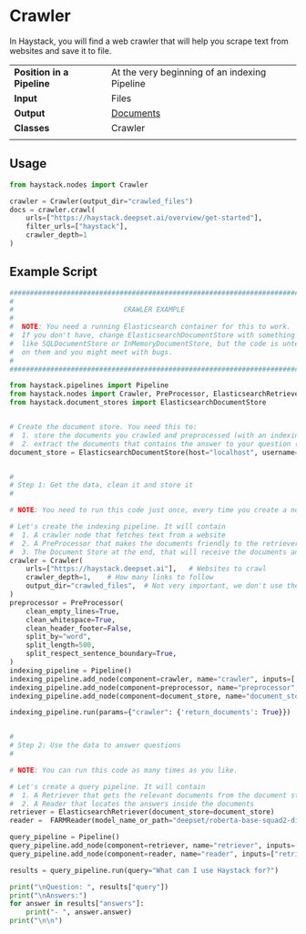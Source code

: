 
# Crawler

In Haystack, you will find a web crawler that will help you scrape text from websites and save it to file.

|||
|-------------|-----------------------------------------------------------------------------------------------------------------------------------------------------------------------------|
|__Position in a Pipeline__| At the very beginning of an indexing Pipeline |
|__Input__       | Files                                                                                                                                                                  |
|__Output__      | [Documents](/components/documents-answers-labels#document)                                                                                                             |
|__Classes__     | Crawler                                                                                                          |
|||

## Usage

```python
from haystack.nodes import Crawler

crawler = Crawler(output_dir="crawled_files")
docs = crawler.crawl(
    urls=["https://haystack.deepset.ai/overview/get-started"],
    filter_urls=["haystack"],
    crawler_depth=1
)
```

## Example Script

```python
################################################################################
#                                                                              #
#                           CRAWLER EXAMPLE                                    #
#                                                                              #
#  NOTE: You need a running Elasticsearch container for this to work.          #
#  If you don't have, change ElasticsearchDocumentStore with something else,   #
#  like SQLDocumentStore or InMemoryDocumentStore, but the code is untested    #
#  on them and you might meet with bugs.                                       #
#                                                                              #
################################################################################

from haystack.pipelines import Pipeline
from haystack.nodes import Crawler, PreProcessor, ElasticsearchRetriever, FARMReader
from haystack.document_stores import ElasticsearchDocumentStore


# Create the document store. You need this to:
#  1. store the documents you crawled and preprocessed (with an indexing pipeline)
#  2. extract the documents that contains the answer to your question (with a query pipeline)
document_store = ElasticsearchDocumentStore(host="localhost", username="", password="", index="document")


#
# Step 1: Get the data, clean it and store it
#

# NOTE: You need to run this code just once, every time you create a new Elasticsearch container. Comment it out afterwards.

# Let's create the indexing pipeline. It will contain
#  1. A crawler node that fetches text from a website
#  2. A PreProcessor that makes the documents friendly to the retriever
#  3. The Document Store at the end, that will receive the documents and store them
crawler = Crawler(
    urls=["https://haystack.deepset.ai"],   # Websites to crawl
    crawler_depth=1,    # How many links to follow
    output_dir="crawled_files",  # Not very important, we don't use the files in this example
)
preprocessor = PreProcessor(
    clean_empty_lines=True,
    clean_whitespace=True,
    clean_header_footer=False,
    split_by="word",
    split_length=500,
    split_respect_sentence_boundary=True,
)
indexing_pipeline = Pipeline()
indexing_pipeline.add_node(component=crawler, name="crawler", inputs=['File'])
indexing_pipeline.add_node(component=preprocessor, name="preprocessor", inputs=['crawler'])
indexing_pipeline.add_node(component=document_store, name="document_store", inputs=['preprocessor'])

indexing_pipeline.run(params={"crawler": {'return_documents': True}})


#
# Step 2: Use the data to answer questions
#

# NOTE: You can run this code as many times as you like.

# Let's create a query pipeline. It will contain
#  1. A Retriever that gets the relevant documents from the document store
#  2. A Reader that locates the answers inside the documents
retriever = ElasticsearchRetriever(document_store=document_store)
reader =  FARMReader(model_name_or_path="deepset/roberta-base-squad2-distilled")

query_pipeline = Pipeline()
query_pipeline.add_node(component=retriever, name="retriever", inputs=["Query"])
query_pipeline.add_node(component=reader, name="reader", inputs=["retriever"])

results = query_pipeline.run(query="What can I use Haystack for?")

print("\nQuestion: ", results["query"])
print("\nAnswers:")
for answer in results["answers"]:
    print("- ", answer.answer)
print("\n\n")
```

<div style={{ marginBottom: "3rem" }} />

